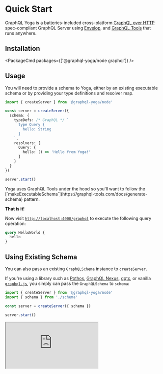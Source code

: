 
<LatestVersionNotice />

# Quick Start

GraphQL Yoga is a batteries-included cross-platform [GraphQL over HTTP](https://github.com/graphql/graphql-over-http) spec-compliant GraphQL Server using [Envelop](https://envelop.dev), and [GraphQL Tools](https://graphql-tools.com) that runs anywhere.

## Installation

<PackageCmd packages={['@graphql-yoga/node graphql']} />

## Usage

You will need to provide a schema to Yoga, either by an existing executable schema or by providing your type definitions and resolver map.

```ts
import { createServer } from '@graphql-yoga/node'

const server = createServer({
  schema: {
    typeDefs: /* GraphQL */ `
      type Query {
        hello: String
      }
    `,
    resolvers: {
      Query: {
        hello: () => 'Hello from Yoga!'
      }
    }
  }
})

server.start()
```

<Callout>
  Yoga uses GraphQL Tools under the hood so you'll want to follow the
  [`makeExecutableSchema`](https://graphql-tools.com/docs/generate-schema)
  pattern.
</Callout>

**That is it!**

Now visit [`http://localhost:4000/graphql`](http://localhost:4000/graphql) to execute the following query operation:

```graphql
query HelloWorld {
  hello
}
```

## Using Existing Schema

You can also pass an existing `GraphQLSchema` instance to `createServer`.

If you're using a library such as [Pothos](https://pothos-graphql.dev), [GraphQL Nexus](https://nexusjs.org), [gqtx](https://github.com/sikanhe/gqtx), or vanilla [`graphql-js`](https://graphql.org/graphql-js/type/#graphqlschema), you simply can pass the `GraphQLSchema` to `schema`:

```ts
import { createServer } from '@graphql-yoga/node'
import { schema } from './schema'

const server = createServer({ schema })

server.start()
```

<iframe src="https://youtube.com/embed/_-B6QIFSSwo" title="GraphQL Yoga 2" />
